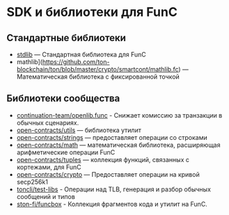 
# SDK и библиотеки для FunC

## Стандартные библиотеки

* [stdlib](https://github.com/ton-blockchain/ton/blob/master/crypto/smartcont/stdlib.fc) — Стандартная библиотека для FunC
* mathlib](https://github.com/ton-blockchain/ton/blob/master/crypto/smartcont/mathlib.fc) — Математическая библиотека с фиксированной точкой

## Библиотеки сообщества

* [continuation-team/openlib.func](https://github.com/continuation-team/openlib.func) - Снижает комиссию за транзакции в обычных сценариях.
* [open-contracts/utils](https://github.com/TonoxDeFi/open-contracts/tree/main/contracts/utils) — библиотека утилит
* [open-contracts/strings](https://github.com/TonoxDeFi/open-contracts/tree/main/contracts/strings) — предоставляет операции со строками
* [open-contracts/math](https://github.com/TonoxDeFi/open-contracts/tree/main/contracts/math) — математическая библиотека, расширяющая арифметические операции FunC
* [open-contracts/tuples](https://github.com/TonoxDeFi/open-contracts/tree/main/contracts/tuples) — коллекция функций, связанных с кортежами, для FunC
* [open-contracts/crypto](https://github.com/TonoxDeFi/open-contracts/tree/main/contracts/crypto) — Предоставляет операции на кривой secp256k1
* [toncli/test-libs](https://github.com/disintar/toncli/tree/master/src/toncli/lib/test-libs) - Операции над TLB, генерация и разбор обычных сообщений и типов
* [ston-fi/funcbox](https://github.com/ston-fi/funcbox) - Коллекция фрагментов кода и утилит на FunC.

<Feedback />
